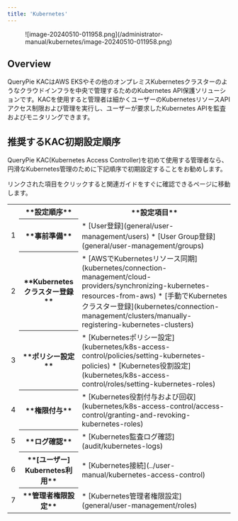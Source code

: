 ```yaml
---
title: 'Kubernetes'
---
```



<figure data-layout="center" data-align="center">
![image-20240510-011958.png](/administrator-manual/kubernetes/image-20240510-011958.png)
</figure>

## Overview

QueryPie KACはAWS EKSやその他のオンプレミスKubernetesクラスターのようなクラウドインフラを中央で管理するためのKubernetes API保護ソリューションです。KACを使用すると管理者は細かくユーザーのKubernetesリソースAPIアクセス制限および管理を実行し、ユーザーが要求したKubernetes APIを監査およびモニタリングできます。


## 推奨するKAC初期設定順序

QueryPie KAC(Kubernetes Access Controller)を初めて使用する管理者なら、円滑なKubernetes管理のために下記順序で初期設定することをお勧めします。

<Callout type="info">
リンクされた項目をクリックすると関連ガイドをすぐに確認できるページに移動します。
</Callout>

<table data-table-width="760" data-layout="default" local-id="732b2fe2-d76c-4f02-aa32-1d192dd4db6e">
<colgroup>
<col/>
<col/>
<col/>
</colgroup>
<tbody>
<tr>
<th>
</th>
<th>
**設定順序**
</th>
<th>
**設定項目**
</th>
</tr>
<tr>
<td>
1
</td>
<th>
**事前準備**
</th>
<td>
* [User登録](general/user-management/users)
* [User Group登録](general/user-management/groups)
</td>
</tr>
<tr>
<td>
2
</td>
<th>
**Kubernetesクラスター登録**
</th>
<td>
* [AWSでKubernetesリソース同期](kubernetes/connection-management/cloud-providers/synchronizing-kubernetes-resources-from-aws)
* [手動でKubernetesクラスター登録](kubernetes/connection-management/clusters/manually-registering-kubernetes-clusters)
</td>
</tr>
<tr>
<td>
3
</td>
<th>
**ポリシー設定**
</th>
<td>
* [Kubernetesポリシー設定](kubernetes/k8s-access-control/policies/setting-kubernetes-policies)
* [Kubernetes役割設定](kubernetes/k8s-access-control/roles/setting-kubernetes-roles) 
</td>
</tr>
<tr>
<td>
4
</td>
<th>
**権限付与**
</th>
<td>
* [Kubernetes役割付与および回収](kubernetes/k8s-access-control/access-control/granting-and-revoking-kubernetes-roles)
</td>
</tr>
<tr>
<td>
5
</td>
<th>
**ログ確認**
</th>
<td>
* [Kubernetes監査ログ確認](audit/kubernetes-logs)
</td>
</tr>
<tr>
<td>
6
</td>
<th>
**[ユーザー] Kubernetes利用**
</th>
<td>
* [Kubernetes接続](../user-manual/kubernetes-access-control)
</td>
</tr>
<tr>
<td>
7
</td>
<th>
**管理者権限設定**
</th>
<td>
* [Kubernetes管理者権限設定](general/user-management/roles)
</td>
</tr>
</tbody>
</table>

